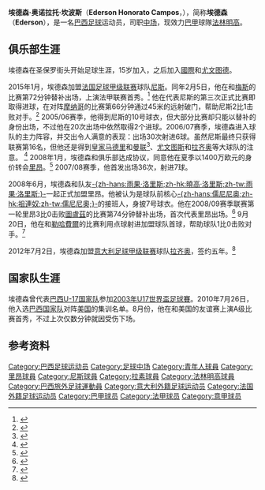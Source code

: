 {{noteTA|G1=football|G2=南美球會|G3=法甲|G4=意甲
|1=zh-hans:埃德森; zh-hk:艾達臣;}}
{{Infobox football biography
| name           = 埃德森<br>Ederson
| image          = Ederson1.JPG
| image_size     = 200px
| fullname       = Ederson Honorato Campos
| birth_date     = {{birth date and age|1986|1|13|df=y}}
| birth_place    = [[巴西|巴西]][[帕拉普昂|帕拉普昂]] 
| height         = {{height|m=1.81}}
| position       = [[中场|中场]]
| currentclub    = [[法林明高體育會|法林明高]]
| clubnumber     = 32
| youthyears1    = 2001–2003
| youthclubs1    = {{link-en|佩德拉布兰卡足球俱乐部|Pedrabranca Futebol Clube|RS足球}}
| years1         = 2004
| years2         = 2004–2005
| years3         = 2005–2008
| years4         = 2008–2012
| years5         = 2012–2015
| years6         = 2015–
| clubs1         = [[國際體育會|國際]]
| clubs2         = [[青年人體育會|尤文图德]]
| clubs3         = [[尼斯奧林匹克體操會|尼斯]]
| clubs4         = [[奥林匹克里昂|里昂]]
| clubs5         = [[拉齐奥足球俱乐部|拉齐奥]]
| clubs6         = [[法林明高體育會|法林明高]]
| caps1          = 3
| goals1         = 0
| caps2          = 5
| goals2         = 1
| caps3          = 91
| goals3         = 16
| caps4          = 99
| goals4         = 11
| caps5          = 30
| goals5         = 2
| caps6          = 21
| goals6         = 4
| nationalyears1 = 2003  |nationalteam1 = [[巴西17岁以下国家足球队|巴西U-17]] |nationalcaps1 = 6
| nationalgoals1 = 2
| nationalyears2 = 2010 |nationalteam2 = [[巴西国家足球队|巴西]] |nationalcaps2 = 1 |nationalgoals2 = 0
| pcupdate       = 2018年3月1日
}}
'''埃德森·奥诺拉托·坎波斯'''（'''Ederson Honorato Campos'''，{{bd|1986年|1月13日|catIdx=Ederson}}），简称'''埃德森'''（'''Ederson'''），是一名[[巴西|巴西]][[足球|足球]]运动员，司职[[中场|中场]]，现效力[[巴甲|巴甲]]球隊[[法林明高體育會|法林明高]]。

==俱乐部生涯==
埃德森在圣保罗街头开始足球生涯，15岁加入{{link-en|佩德拉布兰卡足球俱乐部|Pedrabranca Futebol Clube|RS足球}}，之后加入[[國際體育會|國際]]和[[青年人體育會|尤文图德]]。

2015年1月，埃德森加盟[[法国足球甲级联赛|法国足球甲级联赛]]球队[[尼斯奧林匹克體操會|尼斯]]。同年2月5日，他在和[[梅斯足球俱乐部|梅斯]]的比赛第72分钟替补出场，上演法甲联赛首秀。<ref>{{cite web |url=http://www.lfp.fr/ligue1/feuilleMatch.asp?saison=2004/2005&code_evt=D1&code_jr_tr=J25&num_ordre=8 |title=Nice v. Metz Match Report |publisher=Lfp.fr |date= |accessdate=24 September 2011 }}{{dead link|date=2017年12月 |bot=InternetArchiveBot |fix-attempted=yes }}</ref> 他在代表尼斯的第三次正式比赛即取得进球，在对阵[[摩纳哥足球俱乐部|摩纳哥]]的比赛第66分钟通过45米的远射破门，帮助尼斯2比1击败对手。<ref>{{cite web |url=http://www.lfp.fr/ligue1/feuilleMatch.asp?saison=2004/2005&code_evt=D1&code_jr_tr=J27&num_ordre=8 |title=Nice v. Monaco Match Report |publisher=Lfp.fr |date= |accessdate=24 September 2011 }}{{dead link|date=2017年12月 |bot=InternetArchiveBot |fix-attempted=yes }}</ref> 2005/06赛季，他得到尼斯的10号球衣，但大部分比赛却只能以替补的身份出场，不过他在20次出场中依然取得2个进球。2006/07赛季，埃德森进入球队的主力阵容，并交出令人满意的表现：出场30次射进6球。虽然尼斯最终只获得联赛第16名，但他还是得到[[皇家马德里足球俱乐部|皇家马德里]]和[[曼彻斯特联足球俱乐部|曼联]]<ref>{{cite web |url=http://theworldgame.sbs.com.au/home/index.php?pid=st&cid=105161 |title=Ederson rejects Man U & Real |publisher=Theworldgame.sbs.com.au |date= |accessdate=24 September 2011 |deadurl=yes |archiveurl=https://web.archive.org/web/20120224014710/http://theworldgame.sbs.com.au/home/index.php?pid=st&cid=105161 |archivedate=2012年2月24日 |df= }}</ref>、[[尤文图斯足球俱乐部|尤文图斯]]和[[拉齐奥足球俱乐部|拉齐奥]]等大球队的注意。 <ref>{{cite web |url=http://www.footballmercato.com/nd.aspx?nid=3786 |title=S.S. Lazio deseje Ederson Honorato Campos |publisher=Footballmercato.com |date=20 December 2006 |accessdate=24 September 2011 }}{{dead link|date=2017年12月 |bot=InternetArchiveBot |fix-attempted=yes }}</ref> 2008年1月，埃德森和俱乐部达成协议，同意他在夏季以1400万欧元的身价转会[[奥林匹克里昂|里昂]]。<ref>{{cite web |url=http://www.skysports.com/story/0,19528,12875_3093254,00.html |title=Lyon land Ederson |publisher=Skysports.com |date=30 January 2008 |accessdate=24 September 2011 |archive-date=2016-03-03 |archive-url=https://web.archive.org/web/20160303204148/http://www.skysports.com/story/0,19528,12875_3093254,00.html |dead-url=no }}</ref> 2007/08赛季，他首发出场36次，射进7球。

2008年6月，埃德森和队友[[雨果·洛里斯|-{zh-hans:雨果·洛里斯;zh-hk:曉高·洛里斯;zh-tw:雨果·洛里斯;}-]]一起正式加盟里昂。他被认为是球队前核心[[儒尼尼奥·佩南布卡诺|-{zh-hans:儒尼尼奥;zh-hk:祖連奴;zh-tw:儒尼尼奧;}-]]的接班人，身披7号球衣。他在2008/09赛季联赛第一轮里昂3比0击败[[圖盧茲足球俱樂部|圖盧茲]]的比赛第74分钟替补出场，首次代表里昂出场。<ref>{{cite web |url=http://www.lfp.fr/ligue1/feuilleMatch.asp?saison=2008/2009&code_evt=D1&code_jr_tr=J01&num_ordre=5 |title=Lyon v. Toulouse Match Report |publisher=Lfp.fr |date= |accessdate=24 September 2011 |deadurl=yes |archiveurl=https://web.archive.org/web/20090430165321/http://www.lfp.fr/ligue1/feuilleMatch.asp?saison=2008%2F2009&code_evt=D1&code_jr_tr=J01&num_ordre=5 |archivedate=2009年4月30日 }}</ref> 9月20日，他在和[[勒哈費爾體育會|勒哈費爾]]的比赛利用点球射进加盟球队首球，帮助球队1比0击败对手。<ref>{{cite web |url=http://www.lfp.fr/ligue1/feuilleMatch.asp?saison=2008/2009&code_evt=D1&num_ordre=2&code_jr_tr=J06 |title=Le Havre v. Lyon Match Report |publisher=Lfp.fr |date= |accessdate=24 September 2011 |deadurl=yes |archiveurl=https://web.archive.org/web/20090423061055/http://www.lfp.fr/ligue1/feuilleMatch.asp?saison=2008%2F2009&code_evt=D1&num_ordre=2&code_jr_tr=J06 |archivedate=2009年4月23日 }}</ref>

2012年7月2日，埃德森加盟[[意大利足球甲级联赛|意大利足球甲级联赛]]球队[[拉齐奥足球俱乐部|拉齐奥]]，签约五年。<ref>{{cite web |url=http://www.football-italia.net/20691/lazio-confirm-ederson-capture |title=Lazio confirm Ederson capture |publisher=Football Italia |date=2 July 2012 |accessdate=2 July 2012 |archive-date=2012-08-07 |archive-url=https://www.webcitation.org/69kWfXyGl?url=http://www.football-italia.net/20691/lazio-confirm-ederson-capture |dead-url=no }}</ref>

==国家队生涯==
埃德森曾代表[[巴西17岁以下国家足球队|巴西U-17国家队]]参加[[2003年U17世界盃足球賽|2003年U17世界盃足球賽]]。2010年7月26日，他入选[[巴西国家足球队|巴西国家队]]对阵[[美国国家足球队|美国]]的集训名单。8月份，他在和美国的友谊赛上演A级比赛首秀，不过上次仅数分钟就因受伤下场。

==参考资料==
{{reflist|2}}


{{DEFAULTSORT:Ederson}}
[[Category:巴西足球运动员|Category:巴西足球运动员]]
[[Category:足球中场|Category:足球中场]]
[[Category:青年人球員|Category:青年人球員]]
[[Category:里昂球員|Category:里昂球員]]
[[Category:尼斯球員|Category:尼斯球員]]
[[Category:拉素球員|Category:拉素球員]]
[[Category:法林明高球員|Category:法林明高球員]]
[[Category:巴西旅外足球運動員|Category:巴西旅外足球運動員]]
[[Category:意大利外籍足球运动员|Category:意大利外籍足球运动员]]
[[Category:法国外籍足球运动员|Category:法国外籍足球运动员]]
[[Category:巴甲球员|Category:巴甲球员]]
[[Category:法甲球员|Category:法甲球员]]
[[Category:意甲球员|Category:意甲球员]]